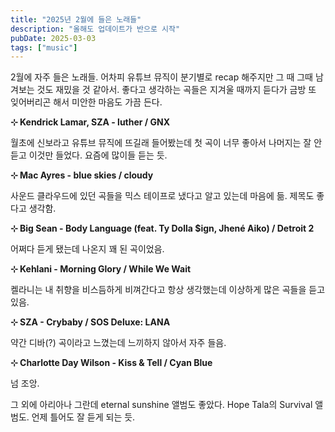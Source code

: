 ```yaml
---
title: "2025년 2월에 들은 노래들"
description: "올해도 업데이트가 반으로 시작"
pubDate: 2025-03-03
tags: ["music"]
---
```


2월에 자주 들은 노래들. 어차피 유튜브 뮤직이 분기별로 recap 해주지만 그 때 그때 남겨보는 것도 재밌을 것 같아서. 좋다고 생각하는 곡들은 지겨울 때까지 듣다가 금방 또 잊어버리곤 해서 미안한 마음도 가끔 든다.

**⊹ Kendrick Lamar, SZA - luther / GNX**

월초에 신보라고 유튜브 뮤직에 뜨길래 들어봤는데 첫 곡이 너무 좋아서 나머지는
잘 안 듣고 이것만 들었다. 요즘에 많이들 듣는 듯.

**⊹ Mac Ayres - blue skies / cloudy**

사운드 클라우드에 있던 곡들을 믹스 테이프로 냈다고 알고 있는데 마음에 듦. 제목도 좋다고 생각함.

**⊹ Big Sean - Body Language (feat. Ty Dolla $ign, Jhené Aiko) / Detroit 2**

어쩌다 듣게 됐는데 나온지 꽤 된 곡이었음.

**⊹ Kehlani - Morning Glory / While We Wait**

켈라니는 내 취향을 비스듬하게 비껴간다고 항상 생각했는데 이상하게 많은 곡들을
듣고 있음.

**⊹ SZA - Crybaby / SOS Deluxe: LANA**

약간 디바(?) 곡이라고 느꼈는데 느끼하지 않아서 자주 들음.

**⊹ Charlotte Day Wilson - Kiss & Tell / Cyan Blue**

넘 조앙.

그 외에 아리아나 그란데 eternal sunshine 앨범도 좋았다. Hope Tala의 Survival 앨범도. 언제 틀어도 잘 듣게 되는 듯.
